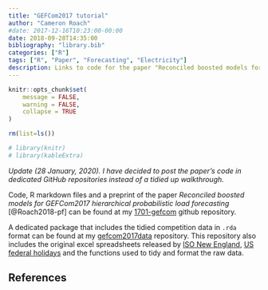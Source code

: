 ```yaml
---
title: "GEFCom2017 tutorial"
author: "Cameron Roach"
#date: 2017-12-16T10:23:00-00:00
date: 2018-09-28T14:35:00
bibliography: "library.bib"
categories: ["R"]
tags: ["R", "Paper", "Forecasting", "Electricity"]
description: Links to code for the paper "Reconciled boosted models for GEFCom2017 hierarchical probabilistic load forecasting".
---
```


```r
knitr::opts_chunk$set(
	message = FALSE,
	warning = FALSE,
	collapse = TRUE
)

rm(list=ls())

# library(knitr)
# library(kableExtra)
```

_Update (28 January, 2020). I have decided to post the paper's code in dedicated GitHub repositories instead of a tidied up walkthrough._

Code, R markdown files and a preprint of the paper _Reconciled boosted models for GEFCom2017 hierarchical probabilistic load forecasting_ [@Roach2018-pf] can be found at my [1701-gefcom](https://github.com/camroach87/1701-gefcom) github repository.

A dedicated package that includes the tidied competition data in `.rda` format can be found at my [gefcom2017data](https://github.com/camroach87/gefcom2017data) repository. This repository also includes the original excel spreadsheets released by [ISO New England](https://www.iso-ne.com/isoexpress/web/reports/load-and-demand/-/tree/zone-info), [US federal holidays](https://www.opm.gov/policy-data-oversight/pay-leave/federal-holidays/) and the functions used to tidy and format the raw data.

## References {-}